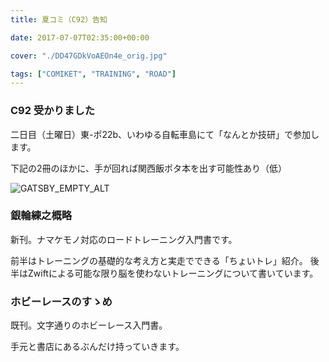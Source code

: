 ---
title: 夏コミ（C92）告知

date: 2017-07-07T02:35:00+00:00

cover: "./DD47GDkVoAEOn4e_orig.jpg"

tags: ["COMIKET", "TRAINING", "ROAD"]
---

### C92 受かりました

二日目（土曜日）東-ポ22b、いわゆる自転車島にて「なんとか技研」で参加します。

下記の2冊のほかに、手が回れば関西飯ポタ本を出す可能性あり（低）

![GATSBY_EMPTY_ALT](./DD47GDkVoAEOn4e_orig.jpg)

### 銀輪練之概略

新刊。ナマケモノ対応のロードトレーニング入門書です。

前半はトレーニングの基礎的な考え方と実走でできる「ちょいトレ」紹介。
後半はZwiftによる可能な限り脳を使わないトレーニングについて書いています。

### ホビーレースのすゝめ

既刊。文字通りのホビーレース入門書。

手元と書店にあるぶんだけ持っていきます。
